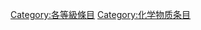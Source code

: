 {{catmore1|[[Wikipedia:化学物质专题|Wikipedia:化学物质专题]]}}
{{Articles by Quality|topic=化学物质|project=化学物质|format=toc}}
[[Category:各等級條目|Category:各等級條目]]
[[Category:化学物质条目‎|Category:化学物质条目‎]]